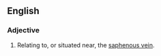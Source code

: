 ==English==

===Adjective===
{{en-adj|-}}

# {{anatomy}} Relating to, or situated near, the [[saphenous vein]].